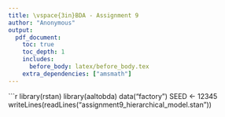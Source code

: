 ```yaml
---
title: \vspace{3in}BDA - Assignment 9
author: "Anonymous"
output: 
  pdf_document: 
    toc: true
    toc_depth: 1
    includes:
      before_body: latex/before_body.tex
    extra_dependencies: ["amsmath"]
---
```


\newpage

```r
library(rstan)
library(aaltobda)
data("factory")
SEED <- 12345
writeLines(readLines("assignment9_hierarchical_model.stan"))